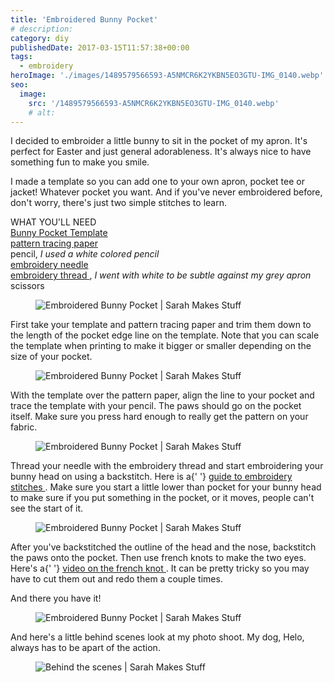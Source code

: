 ```yaml
---
title: 'Embroidered Bunny Pocket'
# description:
category: diy
publishedDate: 2017-03-15T11:57:38+00:00
tags:
  - embroidery
heroImage: './images/1489579566593-A5NMCR6K2YKBN5EO3GTU-IMG_0140.webp'
seo:
  image:
    src: '/1489579566593-A5NMCR6K2YKBN5EO3GTU-IMG_0140.webp'
    # alt:
---
```



<div class="sqs-html-content">
	<p>
		I decided to embroider a little bunny to sit in the pocket of my apron. It's
		perfect for Easter and just general adorableness. It's always nice to have
		something fun to make you smile. 
	</p>
	<p>
		I made a template so you can add one to your own apron, pocket tee or
		jacket! Whatever pocket you want. And if you've never embroidered before,
		don't worry, there's just two simple stitches to learn. 
	</p>
	<p>
		WHAT YOU'LL NEED
		<br />
		<a target="_blank" href="/s/Pocket-Bunny-Template.pdf">
			Bunny Pocket Template
		</a>
		<br />
		<a
			target="_blank"
			href="https://www.amazon.com/Singer-Dressmakers-Tracing-Assorted-Colors/dp/B0018N7FUG/ref=sr_1_4?ie=UTF8&amp;qid=1489576665&amp;sr=8-4&amp;keywords=fabric+pattern+tracing+paper"
		>
			pattern tracing paper
		</a>
		<br />
		pencil, <em>I used a white colored pencil</em>
		<br />
		<a
			target="_blank"
			href="https://www.amazon.com/Clover-Gold-Embroidery-Needles-Pack/dp/B000YQEVYQ/ref=sr_1_1?ie=UTF8&amp;qid=1489576761&amp;sr=8-1&amp;keywords=embroidery+needle"
		>
			embroidery needle
		</a>
		<br />
		<a
			target="_blank"
			href="https://www.amazon.com/s/ref=sr_pg_3?fst=p90x%3A1%2Cas%3Aon&amp;rh=n%3A2617941011%2Ck%3Aembroidery+thread&amp;page=3&amp;keywords=embroidery+thread&amp;ie=UTF8&amp;qid=1489576810&amp;spIA=B00FYBDWCS,B00USHJNC6,B01N7CDZNE,B01FDKIUB2,B0035DBUPS,B01AWAJ4R2"
		>
			embroidery thread
		</a>
		, <em>I went with white to be subtle against my grey apron</em>
		<br />
		scissors
	</p>
</div>
<div
	class="image-block-outer-wrapper layout-caption-hidden design-layout-inline"
	data-test="image-block-inline-outer-wrapper"
>
	<figure class="sqs-block-image-figure intrinsic">
		<div
			class="image-block-wrapper"
			data-animation-role="image"
			data-animation-override=""
		>
			<div class="sqs-image-shape-container-element has-aspect-ratio">
				<Image
					src={ContentImage1}
					alt="Embroidered Bunny Pocket | Sarah Makes Stuff"
				></Image>
			</div>
		</div>
	</figure>
</div>
<div class="sqs-html-content">
	<p>
		First take your template and pattern tracing paper and trim them down to the
		length of the pocket edge line on the template. Note that you can scale the
		template when printing to make it bigger or smaller depending on the size of
		your pocket. 
	</p>
</div>
<div
	class="image-block-outer-wrapper layout-caption-below design-layout-inline"
	data-test="image-block-inline-outer-wrapper"
>
	<figure class="sqs-block-image-figure intrinsic">
		<div
			class="image-block-wrapper"
			data-animation-role="image"
			data-animation-override=""
		>
			<div class="sqs-image-shape-container-element has-aspect-ratio">
				<Image
					src={ContentImage2}
					alt="Embroidered Bunny Pocket | Sarah Makes Stuff"
				></Image>
			</div>
		</div>
	</figure>
</div>
<div class="sqs-html-content">
	<p>
		With the template over the pattern paper, align the line to your pocket and
		trace the template with your pencil. The paws should go on the pocket
		itself. Make sure you press hard enough to really get the pattern on your
		fabric. 
	</p>
</div>
<div
	class="image-block-outer-wrapper layout-caption-hidden design-layout-inline"
	data-test="image-block-inline-outer-wrapper"
>
	<figure class="sqs-block-image-figure intrinsic">
		<div
			class="image-block-wrapper"
			data-animation-role="image"
			data-animation-override=""
		>
			<div class="sqs-image-shape-container-element has-aspect-ratio">
				<Image
					src={ContentImage3}
					alt="Embroidered Bunny Pocket | Sarah Makes Stuff"
				></Image>
			</div>
		</div>
	</figure>
</div>
<div class="sqs-html-content">
	<p>
		Thread your needle with the embroidery thread and start embroidering your
		bunny head on using a backstitch. Here is a{' '}
		<a
			target="_blank"
			href="http://www.dmc-usa.com/Education/How-To/Learn-the-Stitches/Embroidery-Stitches.aspx"
		>
			guide to embroidery stitches
		</a>
		. Make sure you start a little lower than pocket for your bunny head to make
		sure if you put something in the pocket, or it moves, people can't see the
		start of it. 
	</p>
</div>
<div
	class="image-block-outer-wrapper layout-caption-hidden design-layout-inline"
	data-test="image-block-inline-outer-wrapper"
>
	<figure class="sqs-block-image-figure intrinsic">
		<div
			class="image-block-wrapper"
			data-animation-role="image"
			data-animation-override=""
		>
			<div class="sqs-image-shape-container-element has-aspect-ratio">
				<Image
					src={ContentImage4}
					alt="Embroidered Bunny Pocket | Sarah Makes Stuff"
				></Image>
			</div>
		</div>
	</figure>
</div>
<div class="sqs-html-content">
	<p>
		After you've backstitched the outline of the head and the nose, backstitch
		the paws onto the pocket. Then use french knots to make the two eyes. Here's
		a{' '}
		<a target="_blank" href="https://www.youtube.com/watch?v=W1Cq24d5-8s">
			video on the french knot
		</a>
		. It can be pretty tricky so you may have to cut them out and redo them a
		couple times. 
	</p>
	<p>And there you have it! </p>
</div>
<div
	class="image-block-outer-wrapper layout-caption-hidden design-layout-inline"
	data-test="image-block-inline-outer-wrapper"
>
	<figure class="sqs-block-image-figure intrinsic">
		<div
			class="image-block-wrapper"
			data-animation-role="image"
			data-animation-override=""
		>
			<div class="sqs-image-shape-container-element has-aspect-ratio">
				<Image
					src={ContentImage5}
					alt="Embroidered Bunny Pocket | Sarah Makes Stuff"
				></Image>
			</div>
		</div>
	</figure>
</div>
<div class="sqs-html-content">
	<p>
		And here's a little behind scenes look at my photo shoot. My dog, Helo,
		always has to be apart of the action. 
	</p>
</div>
<div
	class="image-block-outer-wrapper layout-caption-hidden design-layout-inline"
	data-test="image-block-inline-outer-wrapper"
>
	<figure class="sqs-block-image-figure intrinsic">
		<div
			class="image-block-wrapper"
			data-animation-role="image"
			data-animation-override=""
		>
			<div class="sqs-image-shape-container-element has-aspect-ratio">
				<Image
					src={ContentImage6}
					alt="Behind the scenes | Sarah Makes Stuff"
				></Image>
			</div>
		</div>
	</figure>
</div>
